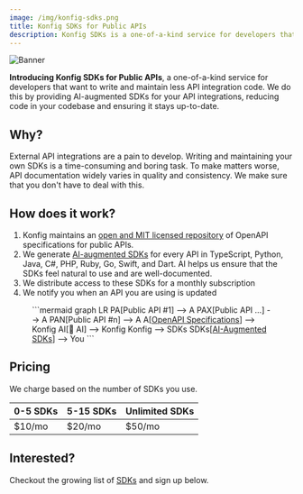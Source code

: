 ```yaml
---
image: /img/konfig-sdks.png
title: Konfig SDKs for Public APIs
description: Konfig SDKs is a one-of-a-kind service for developers that want to write and maintain less API integration code. If you're ready to simplify your API integrations, get started with Konfig today!
---
```



<div style={{maxWidth: "740px"}} class="markdown ml-auto">

![Banner](/img/konfig-sdks.png)

**Introducing Konfig SDKs for Public APIs**, a one-of-a-kind service for
developers that want to write and maintain less API integration code. We do this
by providing AI-augmented SDKs for your API integrations, reducing code in your
codebase and ensuring it stays up-to-date.

<SdksLink />

<SdkSignupForm />

## Why?

External API integrations are a pain to develop. Writing and maintaining your
own SDKs is a time-consuming and boring task. To make matters worse, API
documentation widely varies in quality and consistency. We make sure that you
don't have to deal with this.

## How does it work?

1. Konfig maintains an [open and MIT licensed repository](https://github.com/konfig-sdks/openapi-examples) of OpenAPI specifications for public APIs.
2. We generate <a href="/sdk/category/all" target="_blank">AI-augmented SDKs</a>
for every API in TypeScript, Python, Java, C#, PHP, Ruby, Go, Swift, and Dart.
AI helps us ensure that the SDKs feel natural to use and are well-documented.
3. We distribute access to these SDKs for a monthly subscription
4. We notify you when an API you are using is updated

<Figure caption="Click the above links to checkout the OpenAPI Specifications we use and the SDKs we offer">
```mermaid
graph LR
    PA[Public API #1] --> A
    PAX[Public API ...] --> A
    PAN[Public API #n] --> A
    A[<a target='_blank' href='https://github.com/konfig-sdks/openapi-examples'>OpenAPI Specifications</a>] --> Konfig
    AI[🤖 AI] --> Konfig
    Konfig --> SDKs
    SDKs[<a target='_blank' href='/sdk/category/all'>AI-Augmented SDKs</a>] --> You
```
</Figure>

## Pricing

We charge based on the number of SDKs you use.

| 0-5 SDKs | 5-15 SDKs | Unlimited SDKs |
| --- | --- | --- |
| $10/mo | $20/mo | $50/mo |

## Interested?

Checkout the growing list of [SDKs](/sdk/category/all) and sign up below.

<SdkSignupForm />

</div>
